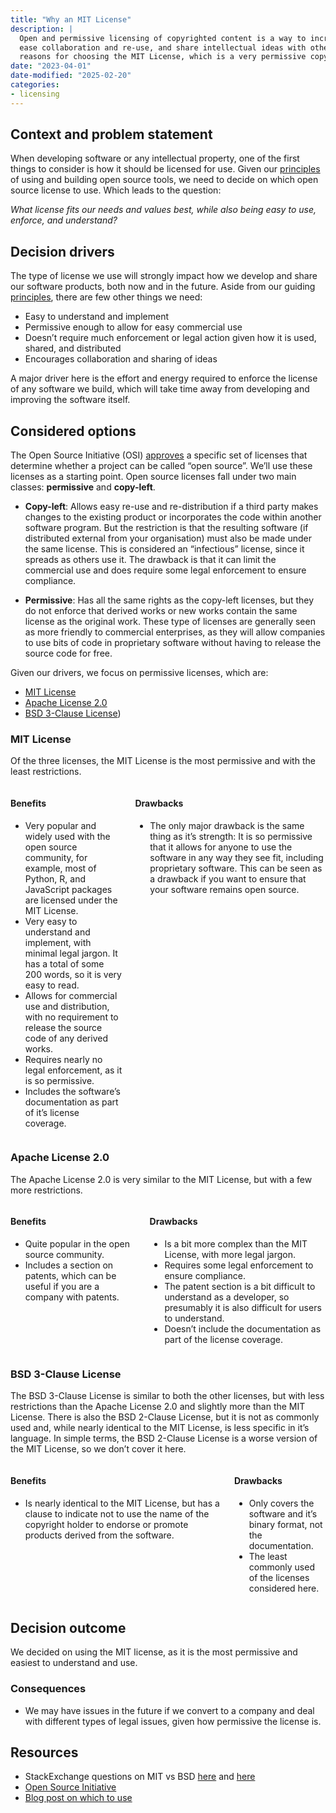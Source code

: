```yaml
---
title: "Why an MIT License"
description: |
  Open and permissive licensing of copyrighted content is a way to increase use of a software product,
  ease collaboration and re-use, and share intellectual ideas with others. This post contains our
  reasons for choosing the MIT License, which is a very permissive copyright license.
date: "2023-04-01"
date-modified: "2025-02-20"
categories:
- licensing
---
```


## Context and problem statement

When developing software or any intellectual property, one of the first
things to consider is how it should be licensed for use. Given our
[principles](https://design.seedcase-project.org) of using and building
open source tools, we need to decide on which open source license to
use. Which leads to the question:

*What license fits our needs and values best, while also being easy to
use, enforce, and understand?*

## Decision drivers

The type of license we use will strongly impact how we develop and share
our software products, both now and in the future. Aside from our
guiding [principles](https://design.seedcase-project.org/software),
there are few other things we need:

-   Easy to understand and implement
-   Permissive enough to allow for easy commercial use
-   Doesn't require much enforcement or legal action given how it is
    used, shared, and distributed
-   Encourages collaboration and sharing of ideas

A major driver here is the effort and energy required to enforce the
license of any software we build, which will take time away from
developing and improving the software itself.

## Considered options

The Open Source Initiative (OSI)
[approves](https://opensource.org/licenses) a specific set of licenses
that determine whether a project can be called "open source". We'll use
these licenses as a starting point. Open source licenses fall under two
main classes: **permissive** and **copy-left**.

-   **Copy-left**: Allows easy re-use and re-distribution if a third
    party makes changes to the existing product or incorporates the code
    within another software program. But the restriction is that the
    resulting software (if distributed external from your organisation)
    must also be made under the same license. This is considered an
    "infectious" license, since it spreads as others use it. The
    drawback is that it can limit the commercial use and does require
    some legal enforcement to ensure compliance.

-   **Permissive**: Has all the same rights as the copy-left licenses,
    but they do not enforce that derived works or new works contain the
    same license as the original work. These type of licenses are
    generally seen as more friendly to commercial enterprises, as they
    will allow companies to use bits of code in proprietary software
    without having to release the source code for free.

Given our drivers, we focus on permissive licenses, which are:

-   [MIT License](https://opensource.org/licenses/MIT)
-   [Apache License 2.0](https://opensource.org/licenses/Apache-2.0)
-   [BSD 3-Clause
    License](https://opensource.org/license/bsd-3-clause/))

### MIT License

Of the three licenses, the MIT License is the most permissive and with
the least restrictions.

::::: columns
::: column
#### Benefits

-   Very popular and widely used with the open source community, for
    example, most of Python, R, and JavaScript packages are licensed
    under the MIT License.
-   Very easy to understand and implement, with minimal legal jargon. It
    has a total of some 200 words, so it is very easy to read.
-   Allows for commercial use and distribution, with no requirement to
    release the source code of any derived works.
-   Requires nearly no legal enforcement, as it is so permissive.
-   Includes the software's documentation as part of it's license
    coverage.
:::

::: column
#### Drawbacks

-   The only major drawback is the same thing as it's strength: It is so
    permissive that it allows for anyone to use the software in any way
    they see fit, including proprietary software. This can be seen as
    a drawback if you want to ensure that your software remains open
    source.
:::
:::::

### Apache License 2.0

The Apache License 2.0 is very similar to the MIT License, but with a
few more restrictions.

::::: columns
::: column
#### Benefits

-   Quite popular in the open source community.
-   Includes a section on patents, which can be useful if you are a
    company with patents.
:::

::: column
#### Drawbacks

-   Is a bit more complex than the MIT License, with more legal jargon.
-   Requires some legal enforcement to ensure compliance.
-   The patent section is a bit difficult to understand as a developer,
    so presumably it is also difficult for users to understand.
-   Doesn't include the documentation as part of the license coverage.
:::
:::::

### BSD 3-Clause License

The BSD 3-Clause License is similar to both the other licenses, but with
less restrictions than the Apache License 2.0 and slightly more than the
MIT License. There is also the BSD 2-Clause License, but it is not as
commonly used and, while nearly identical to the MIT License, is less
specific in it's language. In simple terms, the BSD 2-Clause License is a worse version of the
MIT License, so we don't cover it here.

::::: columns
::: column
#### Benefits

-   Is nearly identical to the MIT License, but has a clause to indicate
    not to use the name of the copyright holder to endorse or promote
    products derived from the software.
:::

::: column
#### Drawbacks

-   Only covers the software and it's binary format, not the
    documentation.
-   The least commonly used of the licenses considered here.
:::
:::::

## Decision outcome

We decided on using the MIT license, as it is the most permissive and
easiest to understand and use.

### Consequences

-   We may have issues in the future if we convert to a company and deal
    with different types of legal issues, given how permissive the
    license is.

## Resources

-   StackExchange questions on MIT vs BSD
    [here](https://opensource.stackexchange.com/questions/11109/what-are-the-practical-differences-between-mit-apache-and-bsd-licenses)
    and
    [here](https://opensource.stackexchange.com/questions/217/what-are-the-essential-differences-between-the-bsd-and-mit-licences)
-   [Open Source Initiative](https://opensource.org/)
-   [Blog post on which to
    use](https://www.exygy.com/blog/which-license-should-i-use-mit-vs-apache-vs-gpl)
